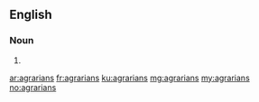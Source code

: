 ==English==

===Noun===
{{head|en}}
# {{plural of|agrarian}}

[[ar:agrarians]]
[[fr:agrarians]]
[[ku:agrarians]]
[[mg:agrarians]]
[[my:agrarians]]
[[no:agrarians]]